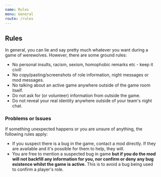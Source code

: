 ```yaml
---
name: Rules
menu: General
route: /rules
---
```


## Rules

In general, you can lie and say pretty much whatever you want during a
game of werewolves. However, there are some ground rules:

  - No personal insults, racism, sexism, homophobic remarks etc - keep
    it civil\!
  - No copy/pasting/screenshots of role information, night messages or
    mod messages.
  - No talking about an active game anywhere outside of the game room
    itself.
  - Do not ask for (or volunteer) information from outside the game.
  - Do not reveal your real identity anywhere outside of your team's
    night chat.

### Problems or Issues

If something unexpected happens or you are unsure of anything, the
following rules apply:

  - If you suspect there is a bug in the game, contact a mod directly.
    If they are available and it's possible for them to help, they will.
  - You are free to mention a suspected bug in game **but if you do the
    mod will not backfill any information for you, nor confirm or deny
    any bug existence whilst the game is active.** This is to avoid a
    bug being used to confirm a player's role.
